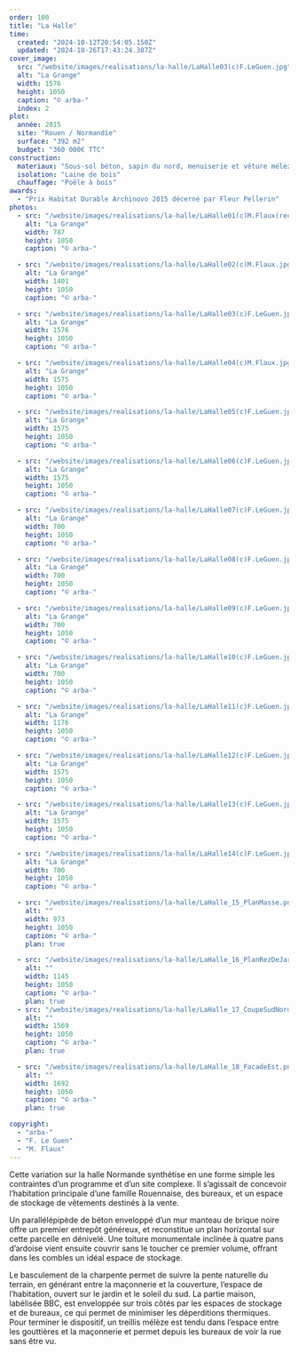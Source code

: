```yaml
---
order: 100
title: "La Halle"
time:
  created: "2024-10-12T20:54:05.150Z"
  updated: "2024-10-26T17:43:24.387Z"
cover_image:
  src: "/website/images/realisations/la-halle/LaHalle03(c)F.LeGuen.jpg"
  alt: "La Grange"
  width: 1576
  height: 1050
  caption: "© arba-"
  index: 2
plot:
  année: 2015
  site: "Rouen / Normandie"
  surface: "392 m2"
  budget: "360 000€ TTC"
construction:
  materiaux: "Sous-sol béton, sapin du nord, menuiserie et vêture mélèze, ardoise, brique"
  isolation: "Laine de bois"
  chauffage: "Poêle à bois"
awards:
  - "Prix Habitat Durable Archinovo 2015 décerné par Fleur Pellerin"
photos:
  - src: "/website/images/realisations/la-halle/LaHalle01(c)M.Flaux(recadragePossible).jpg"
    alt: "La Grange"
    width: 787
    height: 1050
    caption: "© arba-"

  - src: "/website/images/realisations/la-halle/LaHalle02(c)M.Flaux.jpg"
    alt: "La Grange"
    width: 1401
    height: 1050
    caption: "© arba-"

  - src: "/website/images/realisations/la-halle/LaHalle03(c)F.LeGuen.jpg"
    alt: "La Grange"
    width: 1576
    height: 1050
    caption: "© arba-"

  - src: "/website/images/realisations/la-halle/LaHalle04(c)M.Flaux.jpg"
    alt: "La Grange"
    width: 1575
    height: 1050
    caption: "© arba-"

  - src: "/website/images/realisations/la-halle/LaHalle05(c)F.LeGuen.jpg"
    alt: "La Grange"
    width: 1575
    height: 1050
    caption: "© arba-"

  - src: "/website/images/realisations/la-halle/LaHalle06(c)F.LeGuen.jpg"
    alt: "La Grange"
    width: 1575
    height: 1050
    caption: "© arba-"

  - src: "/website/images/realisations/la-halle/LaHalle07(c)F.LeGuen.jpg"
    alt: "La Grange"
    width: 700
    height: 1050
    caption: "© arba-"

  - src: "/website/images/realisations/la-halle/LaHalle08(c)F.LeGuen.jpg"
    alt: "La Grange"
    width: 700
    height: 1050
    caption: "© arba-"

  - src: "/website/images/realisations/la-halle/LaHalle09(c)F.LeGuen.jpg"
    alt: "La Grange"
    width: 700
    height: 1050
    caption: "© arba-"

  - src: "/website/images/realisations/la-halle/LaHalle10(c)F.LeGuen.jpg"
    alt: "La Grange"
    width: 700
    height: 1050
    caption: "© arba-"

  - src: "/website/images/realisations/la-halle/LaHalle11(c)F.LeGuen.jpg"
    alt: "La Grange"
    width: 1176
    height: 1050
    caption: "© arba-"

  - src: "/website/images/realisations/la-halle/LaHalle12(c)F.LeGuen.jpg"
    alt: "La Grange"
    width: 1575
    height: 1050
    caption: "© arba-"

  - src: "/website/images/realisations/la-halle/LaHalle13(c)F.LeGuen.jpg"
    alt: "La Grange"
    width: 1575
    height: 1050
    caption: "© arba-"

  - src: "/website/images/realisations/la-halle/LaHalle14(c)F.LeGuen.jpg"
    alt: "La Grange"
    width: 700
    height: 1050
    caption: "© arba-"

  - src: "/website/images/realisations/la-halle/LaHalle_15_PlanMasse.png"
    alt: ""
    width: 973
    height: 1050
    caption: "© arba-"
    plan: true

  - src: "/website/images/realisations/la-halle/LaHalle_16_PlanRezDeJardin.png"
    alt: ""
    width: 1145
    height: 1050
    caption: "© arba-"
    plan: true
  - src: "/website/images/realisations/la-halle/LaHalle_17_CoupeSudNord.png"
    alt: ""
    width: 1569
    height: 1050
    caption: "© arba-"
    plan: true

  - src: "/website/images/realisations/la-halle/LaHalle_18_FacadeEst.png"
    alt: ""
    width: 1692
    height: 1050
    caption: "© arba-"
    plan: true

copyright:
  - "arba-"
  - "F. Le Guen"
  - "M. Flaux"
---
```


Cette variation sur la halle Normande synthétise en une forme simple les contraintes d’un programme et d’un site complexe.
Il s’agissait de concevoir l’habitation principale d’une famille Rouennaise, des bureaux, et un espace de stockage de vêtements destinés à la vente.

Un parallélépipède de béton enveloppé d’un mur manteau de brique noire offre un premier entrepôt généreux, et reconstitue un plan horizontal sur cette parcelle en dénivelé.
Une toiture monumentale inclinée à quatre pans d’ardoise vient ensuite couvrir sans le toucher ce premier volume, offrant dans les combles un idéal espace de stockage.

Le basculement de la charpente permet de suivre la pente naturelle du terrain, en générant entre la maçonnerie et la couverture, l’espace de l’habitation, ouvert sur le jardin et le soleil du sud.
La partie maison, labélisée BBC, est enveloppée sur trois côtés par les espaces de stockage et de bureaux, ce qui permet de minimiser les déperditions thermiques.
Pour terminer le dispositif, un treillis mélèze est tendu dans l’espace entre les gouttières et la maçonnerie et permet depuis les bureaux de voir la rue sans être vu.
